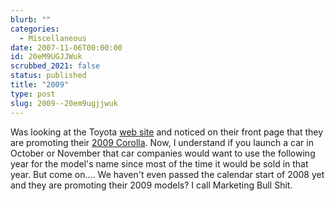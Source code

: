```yaml
---
blurb: ""
categories:
  - Miscellaneous
date: 2007-11-06T00:00:00
id: 20eM9UGJJWuk
scrubbed_2021: false
status: published
title: "2009"
type: post
slug: 2009--20em9ugjjwuk
---
```


Was looking at the Toyota [web site](http://www.toyota.com/) and
noticed on their front page that they are promoting their
[2009 Corolla](http://www.toyota.com/vehicles/future/corolla/index.html?s_van=GM_HOME_MATRIX_FUTURE_TXT).
Now, I understand if you launch a car in October or November that
car companies would want to use the following year for the model's
name since most of the time it would be sold in that year. But come
on.... We haven't even passed the calendar start of 2008 yet and
they are promoting their 2009 models? I call Marketing Bull Shit.